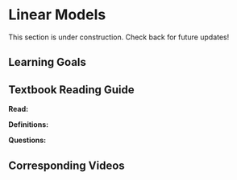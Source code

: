 # Linear Models

This section is under construction. Check back for future updates!

## Learning Goals {-}

## Textbook Reading Guide {-}

**Read:** 

**Definitions:**

**Questions:**


## Corresponding Videos {-}


